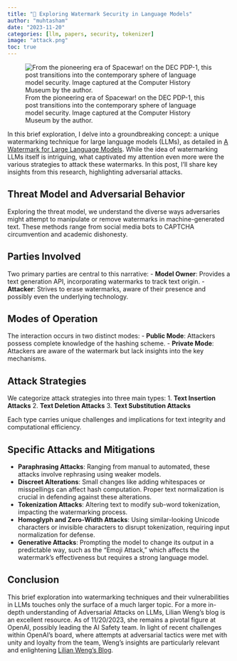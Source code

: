 ```yaml
---
title: "👾 Exploring Watermark Security in Language Models"
author: "muhtasham"
date: "2023-11-20"
categories: [llm, papers, security, tokenizer]
image: "attack.png"
toc: true
---
```


![From the pioneering era of Spacewar! on the DEC PDP-1, this post transitions into the contemporary sphere of language model security. Image captured at the Computer History Museum by the author.](attack.png)

In this brief exploration, I delve into a groundbreaking concept: a unique watermarking technique for large language models (LLMs), as detailed in [A Watermark for Large Language Models](https://arxiv.org/abs/2301.10226). While the idea of watermarking LLMs itself is intriguing, what captivated my attention even more were the various strategies to attack these watermarks. In this post, I'll share key insights from this research, highlighting adversarial attacks.

## Threat Model and Adversarial Behavior
Exploring the threat model, we understand the diverse ways adversaries might attempt to manipulate or remove watermarks in machine-generated text. These methods range from social media bots to CAPTCHA circumvention and academic dishonesty.

## Parties Involved
Two primary parties are central to this narrative:
- **Model Owner**: Provides a text generation API, incorporating watermarks to track text origin.
- **Attacker**: Strives to erase watermarks, aware of their presence and possibly even the underlying technology.

## Modes of Operation
The interaction occurs in two distinct modes:
- **Public Mode**: Attackers possess complete knowledge of the hashing scheme.
- **Private Mode**: Attackers are aware of the watermark but lack insights into the key mechanisms.

## Attack Strategies
We categorize attack strategies into three main types:
1. **Text Insertion Attacks**
2. **Text Deletion Attacks**
3. **Text Substitution Attacks**

Each type carries unique challenges and implications for text integrity and computational efficiency.

## Specific Attacks and Mitigations
- **Paraphrasing Attacks**: Ranging from manual to automated, these attacks involve rephrasing using weaker models.
- **Discreet Alterations**: Small changes like adding whitespaces or misspellings can affect hash computation. Proper text normalization is crucial in defending against these alterations.
- **Tokenization Attacks**: Altering text to modify sub-word tokenization, impacting the watermarking process.
- **Homoglyph and Zero-Width Attacks**: Using similar-looking Unicode characters or invisible characters to disrupt tokenization, requiring input normalization for defense.
- **Generative Attacks**: Prompting the model to change its output in a predictable way, such as the "Emoji Attack," which affects the watermark's effectiveness but requires a strong language model.

## Conclusion
This brief exploration into watermarking techniques and their vulnerabilities in LLMs touches only the surface of a much larger topic. For a more in-depth understanding of Adversarial Attacks on LLMs, Lilian Weng's blog is an excellent resource. As of 11/20/2023, she remains a pivotal figure at OpenAI, possibly leading the AI Safety team. In light of recent challenges within OpenAI's board, where attempts at adversarial tactics were met with unity and loyalty from the team, Weng's insights are particularly relevant and enlightening [Lilian Weng's Blog](https://lilianweng.github.io/posts/2023-10-25-adv-attack-llm/).
